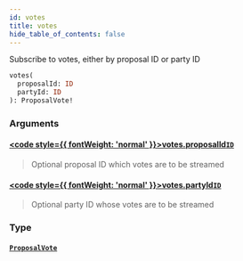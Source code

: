 ```yaml
---
id: votes
title: votes
hide_table_of_contents: false
---
```








Subscribe to votes, either by proposal ID or party ID

```graphql
votes(
  proposalId: ID
  partyId: ID
): ProposalVote!
```


### Arguments

#### [<code style={{ fontWeight: 'normal' }}>votes.<b>proposalId</b></code>](#)<Bullet />[`ID`](/docs/testnet/graphql/scalars/id) <Badge class="secondary" text="scalar"/>
> Optional proposal ID which votes are to be streamed
> 

#### [<code style={{ fontWeight: 'normal' }}>votes.<b>partyId</b></code>](#)<Bullet />[`ID`](/docs/testnet/graphql/scalars/id) <Badge class="secondary" text="scalar"/>
> Optional party ID whose votes are to be streamed
> 

### Type

#### [`ProposalVote`](/docs/testnet/graphql/objects/proposal-vote) <Badge class="secondary" text="object"/>
> 
> 






